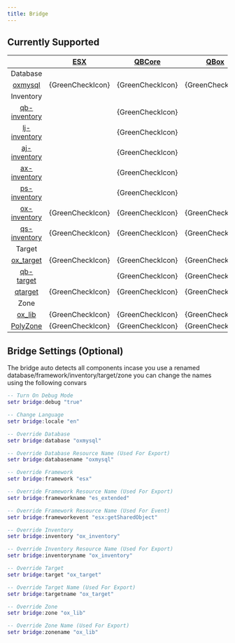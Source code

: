 ```yaml
---
title: Bridge
---
```



## Currently Supported

|  |[ESX](https://github.com/overextended/oxmysql)| [QBCore](https://github.com/qbcore-framework) | [QBox](https://github.com/Qbox-project) | [vRP](https://github.com/vRP-Official-Developers/dunko_vrp) | [NDCore](https://github.com/ND-Framework/ND_Core)
| :-: | :-: | :-: | :-: | :-: | :-: |
| Database | | | | {RedCrossIcon} |{RedCrossIcon} |
|[oxmysql](https://github.com/overextended/oxmysql)| {GreenCheckIcon} | {GreenCheckIcon} | {GreenCheckIcon} |
| Inventory | | | | {RedCrossIcon} |{RedCrossIcon} |
| [qb-inventory](https://github.com/qbcore-framework/qb-inventory) | | {GreenCheckIcon} |
| [lj-inventory](https://github.com/loljoshie/lj-inventory) | | {GreenCheckIcon} |
| [aj-inventory](https://github.com/ihyajb/aj-inventory) | | {GreenCheckIcon} |
| [ax-inventory](https://github.com/renzuzu/ax-inventory) | | {GreenCheckIcon} |
| [ps-inventory](https://github.com/Project-Sloth/ps-inventory) | | {GreenCheckIcon} |
| [ox-inventory](https://github.com/overextended/ox_inventory) | {GreenCheckIcon} | {GreenCheckIcon} | {GreenCheckIcon} |
| [qs-inventory](https://buy.quasar-store.com/category/2395209) | {GreenCheckIcon} | {GreenCheckIcon} | {GreenCheckIcon} |
| Target | | | | {RedCrossIcon} |{RedCrossIcon} |
|[ox_target](https://github.com/overextended/ox_target)| {GreenCheckIcon} | {GreenCheckIcon} | {GreenCheckIcon} |
|[qb-target](https://github.com/qbcore-framework/qb-target)| | {GreenCheckIcon} | {GreenCheckIcon} |
|[qtarget](https://github.com/overextended/qtarget)| {GreenCheckIcon} | {GreenCheckIcon} | {GreenCheckIcon} |
| Zone | | | | {RedCrossIcon} |{RedCrossIcon} | | {GreenCheckIcon} |
|[ox_lib](https://github.com/overextended/ox_lib)| {GreenCheckIcon} | {GreenCheckIcon} | {GreenCheckIcon} |
|[PolyZone](https://github.com/mkafrin/PolyZone)| {GreenCheckIcon} | {GreenCheckIcon} | {GreenCheckIcon} |


## Bridge Settings (Optional)

The bridge auto detects all components incase you use a renamed database/framework/inventory/target/zone you can change the names using the following convars

```lua
-- Turn On Debug Mode
setr bridge:debug "true"

-- Change Language
setr bridge:locale "en"

-- Override Database
setr bridge:database "oxmysql"

-- Override Database Resource Name (Used For Export)
setr bridge:databasename "oxmysql"

-- Override Framework
setr bridge:framework "esx"

-- Override Framework Resource Name (Used For Export)
setr bridge:frameworkname "es_extended"

-- Override Framework Resource Name (Used For Event)
setr bridge:frameworkevent "esx:getSharedObject"

-- Override Inventory
setr bridge:inventory "ox_inventory"

-- Override Inventory Resource Name (Used For Export)
setr bridge:inventoryname "ox_inventory"

-- Override Target 
setr bridge:target "ox_target"

-- Override Target Name (Used For Export)
setr bridge:targetname "ox_target"

-- Override Zone 
setr bridge:zone "ox_lib"

-- Override Zone Name (Used For Export)
setr bridge:zonename "ox_lib"
```